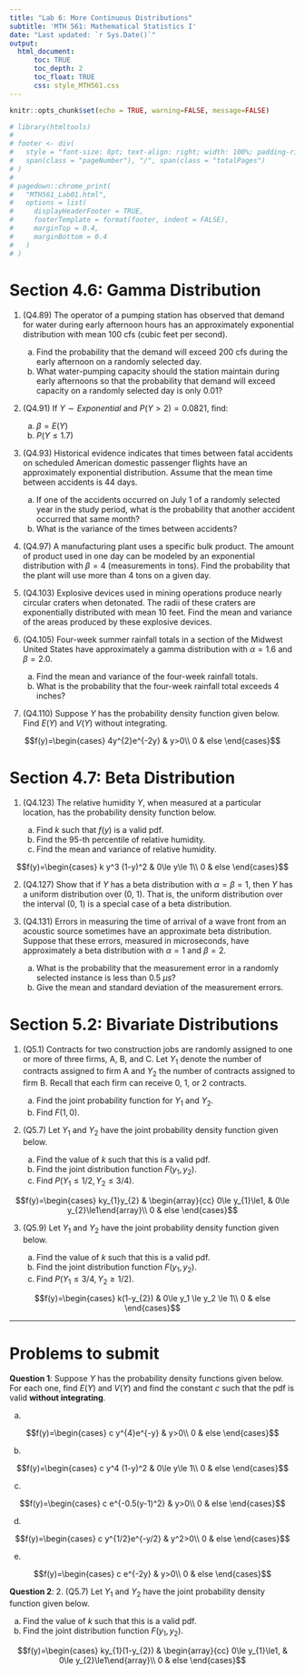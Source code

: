 ```yaml
---
title: "Lab 6: More Continuous Distributions"
subtitle: 'MTH 561: Mathematical Statistics I'
date: "Last updated: `r Sys.Date()`"
output: 
  html_document:
      toc: TRUE
      toc_depth: 2
      toc_float: TRUE
      css: style_MTH561.css
---
```


```r
knitr::opts_chunk$set(echo = TRUE, warning=FALSE, message=FALSE)

# library(htmltools)
# 
# footer <- div(
#   style = "font-size: 8pt; text-align: right; width: 100%; padding-right: 12pt;", 
#   span(class = "pageNumber"), "/", span(class = "totalPages")
# )
# 
# pagedown::chrome_print(
#   "MTH561_Lab01.html", 
#   options = list(
#     displayHeaderFooter = TRUE, 
#     footerTemplate = format(footer, indent = FALSE),
#     marginTop = 0.4,
#     marginBottom = 0.4
#   )
# )
```

# Section 4.6: Gamma Distribution

1. (Q4.89) The operator of a pumping station has observed that demand for water during early afternoon hours has an approximately exponential distribution with mean 100 cfs (cubic feet per second).

    a) Find the probability that the demand will exceed 200 cfs during the early afternoon on a randomly selected day.
    b) What water-pumping capacity should the station maintain during early afternoons so that the probability that demand will exceed capacity on a randomly selected day is only 0.01?

2. (Q4.91) If $Y \sim Exponential$ and $P(Y >2)=0.0821$, find:

    a) $\beta = E(Y)$
    b) $P(Y\le 1.7)$

3. (Q4.93) Historical evidence indicates that times between fatal accidents on scheduled American domestic passenger flights have an approximately exponential distribution. Assume that the mean time between accidents is 44 days.

    a) If one of the accidents occurred on July 1 of a randomly selected year in the study period, what is the probability that another accident occurred that same month?
    b) What is the variance of the times between accidents?

4. (Q4.97) A manufacturing plant uses a specific bulk product. The amount of product used in one day can be modeled by an exponential distribution with $\beta = 4$ (measurements in tons). Find the probability that the plant will use more than 4 tons on a given day.

5. (Q4.103) Explosive devices used in mining operations produce nearly circular craters when detonated. The radii of these craters are exponentially distributed with mean 10 feet. Find the mean and variance of the areas produced by these explosive devices.

6. (Q4.105) Four-week summer rainfall totals in a section of the Midwest United States have approximately a gamma distribution with $\alpha= 1.6$ and $\beta = 2.0$.

    a) Find the mean and variance of the four-week rainfall totals.
    b) What is the probability that the four-week rainfall total exceeds
4 inches?

7. (Q4.110) Suppose $Y$ has the probability density function given below. Find $E(Y)$ and $V(Y)$ without integrating.

$$f(y)=\begin{cases}
4y^{2}e^{-2y} & y>0\\
0 & else
\end{cases}$$

# Section 4.7: Beta Distribution

1. (Q4.123) The relative humidity $Y$, when measured at a particular location, has the probability density function below.

    a) Find $k$ such that $f(y)$ is a valid pdf.
    b) Find the 95-th percentile of relative humidity.
    c) Find the mean and variance of relative humidity.
    
$$f(y)=\begin{cases}
k y^3 (1-y)^2 & 0\le y\le 1\\
0 & else
\end{cases}$$

2. (Q4.127) Show that if $Y$ has a beta distribution with $\alpha=\beta = 1$, then $Y$ has a uniform distribution over (0, 1). That is, the uniform distribution over the interval (0, 1) is a special case of a beta distribution.

3. (Q4.131) Errors in measuring the time of arrival of a wave front from an acoustic source sometimes have an approximate beta distribution. Suppose that these errors, measured in microseconds, have approximately a beta distribution with $\alpha = 1$ and $\beta = 2$.

    a) What is the probability that the measurement error in a randomly selected instance is less than 0.5 $\mu s$?
    b) Give the mean and standard deviation of the measurement errors.
    
# Section 5.2: Bivariate Distributions

1. (Q5.1) Contracts for two construction jobs are randomly assigned to one or more of three firms, A, B, and C. Let $Y_1$ denote the number of contracts assigned to firm A and $Y_2$ the number of contracts assigned to firm B. Recall that each firm can receive 0, 1, or 2 contracts.

    a) Find the joint probability function for $Y_1$ and $Y_2$.
    b) Find $F(1,0)$.

2. (Q5.7) Let $Y_1$ and $Y_2$ have the joint probability density function given below.

    a) Find the value of $k$ such that this is a valid pdf.
    b) Find the joint distribution function $F(y_1, y_2)$.
    c) Find $P(Y_1 \le 1/2, Y_2 \le 3/4)$.

$$f(y)=\begin{cases}
ky_{1}y_{2} & \begin{array}{cc}
0\le y_{1}\le1, & 0\le y_{2}\le1\end{array}\\
0 & else
\end{cases}$$

3. (Q5.9) Let $Y_1$ and $Y_2$ have the joint probability density function given below.

    a) Find the value of $k$ such that this is a valid pdf.
    b) Find the joint distribution function $F(y_1, y_2)$.
    c) Find $P(Y_1 \le 3/4, Y_2 \ge 1/2)$.

$$f(y)=\begin{cases}
k(1-y_{2}) & 0\le y_1 \le y_2 \le 1\\
0 & else
\end{cases}$$

---

# Problems to submit

__Question 1__: Suppose $Y$ has the probability density functions given below. For each one, find $E(Y)$ and $V(Y)$  and find the constant $c$ such that the pdf is valid __without integrating__.

a) 

$$f(y)=\begin{cases}
c y^{4}e^{-y} & y>0\\
0 & else
\end{cases}$$

b) 

$$f(y)=\begin{cases}
c y^4 (1-y)^2 & 0\le y\le 1\\
0 & else
\end{cases}$$

c) 

$$f(y)=\begin{cases}
c e^{-0.5(y-1)^2} & y>0\\
0 & else
\end{cases}$$

d) 

$$f(y)=\begin{cases}
c y^{1/2}e^{-y/2} & y^2>0\\
0 & else
\end{cases}$$

e) 


$$f(y)=\begin{cases}
c e^{-2y} & y>0\\
0 & else
\end{cases}$$

__Question 2__: 2. (Q5.7) Let $Y_1$ and $Y_2$ have the joint probability density function given below.

a) Find the value of $k$ such that this is a valid pdf.
b) Find the joint distribution function $F(y_1, y_2)$.


$$f(y)=\begin{cases}
ky_{1}(1-y_{2}) & \begin{array}{cc}
0\le y_{1}\le1, & 0\le y_{2}\le1\end{array}\\
0 & else
\end{cases}$$
